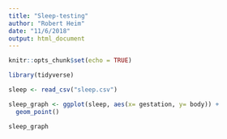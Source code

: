 ```yaml
---
title: "Sleep-testing"
author: "Robert Heim"
date: "11/6/2018"
output: html_document
---
```


```r
knitr::opts_chunk$set(echo = TRUE)
```

```r

library(tidyverse)

sleep <- read_csv("sleep.csv")

sleep_graph <- ggplot(sleep, aes(x= gestation, y= body)) +
  geom_point()

sleep_graph
```

